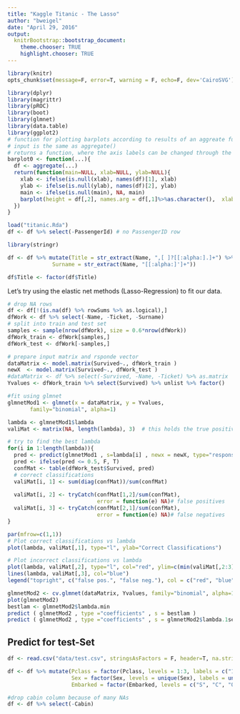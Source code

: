 ```yaml
---
title: "Kaggle Titanic - The Lasso"
author: "bweigel"
date: "April 29, 2016"
output:
  knitrBootstrap::bootstrap_document:
    theme.chooser: TRUE
    highlight.chooser: TRUE
---
```



```r
library(knitr)
opts_chunk$set(message=F, error=T, warning = F, echo=F, dev='CairoSVG')
```

```r
library(dplyr)
library(magrittr)
library(pROC)
library(boot)
library(glmnet)
library(data.table)
library(ggplot2)
# function for plotting barplots according to results of an aggreate function
# input is the same as aggregate()
# returns a function, where the axis labels can be changed through the parameters xlab, ylab, main
barplot0 <- function(...){
  df <- aggregate(...)
  return(function(main=NULL, xlab=NULL, ylab=NULL){
    xlab <- ifelse(is.null(xlab), names(df)[1], xlab)
    ylab <- ifelse(is.null(ylab), names(df)[2], ylab)
    main <- ifelse(is.null(main), NA, main)
    barplot(height = df[,2], names.arg = df[,1]%>%as.character(),  xlab = xlab, ylab=ylab)
  })
}
```

```r
load("titanic.Rda")
df <- df %>% select(-PassengerId) # no PassengerID row
```

```r
library(stringr)

df <- df %>% mutate(Title = str_extract(Name, ",[ ]?[[:alpha:].]+") %>% str_extract(., "[[:alpha:]]+"),
              Surname = str_extract(Name, "[[:alpha:]']+"))

df$Title <- factor(df$Title)
```
Let's try using the elastic net methods (Lasso-Regression) to fit our data.

```r
# drop NA rows
df <- df[!(is.na(df) %>% rowSums %>% as.logical),]
dfWork <- df %>% select(-Name, -Ticket, -Surname)
# split into train and test set
samples <- sample(nrow(dfWork), size = 0.6*nrow(dfWork))
dfWork_train <- dfWork[samples,]
dfWork_test <- dfWork[-samples,]

# prepare input matrix and rsponde vector
dataMatrix <- model.matrix(Survived~., dfWork_train )
newX  <- model.matrix(Survived~., dfWork_test )
#dataMatrix <- df %>% select(-Survived, -Name, -Ticket) %>% as.matrix
Yvalues <- dfWork_train %>% select(Survived) %>% unlist %>% factor()

#fit using glmnet
glmnetMod1 <- glmnet(x = dataMatrix, y = Yvalues,
       family="binomial", alpha=1)
```

```r
lambda <- glmnetMod1$lambda
valiMat <- matrix(NA, length(lambda), 3)  # this holds the true positivs

# try to find the best lambda
for(i in 1:length(lambda)){
  pred <- predict(glmnetMod1 , s=lambda[i] , newx = newX, type="response")
  pred <- ifelse(pred <= 0.5, F, T)
  confMat <- table(dfWork_test$Survived, pred)
  # correct classifications
  valiMat[i, 1] <- sum(diag(confMat))/sum(confMat)
  
  valiMat[i, 2] <- tryCatch(confMat[1,2]/sum(confMat),
                            error = function(e) NA)# false positives
  valiMat[i, 3] <- tryCatch(confMat[2,1]/sum(confMat),
                            error = function(e) NA)# false negatives
}

par(mfrow=c(1,1))
# Plot correct classifications vs lambda
plot(lambda, valiMat[,1], type="l", ylab="Correct Classifications")

# Plot incorrect classifications vs lambda
plot(lambda, valiMat[,2], type="l", col="red", ylim=c(min(valiMat[,2:3], na.rm = T),max(valiMat[,2:3], na.rm = T)), ylab="Incorrect Classifications")
lines(lambda, valiMat[,3], col="blue")
legend("topright", c("false pos.", "false neg."), col = c("red", "blue"), lty=1)
```

```r
glmnetMod2 <- cv.glmnet(dataMatrix, Yvalues, family="binomial", alpha=1)
plot(glmnetMod2)
bestlam <- glmnetMod2$lambda.min
predict ( glmnetMod2 , type ="coefficients" , s = bestlam ) 
predict ( glmnetMod2 , type ="coefficients" , s = glmnetMod2$lambda.1se) 
```

## Predict for test-Set

```r
df <- read.csv("data/test.csv", stringsAsFactors = F, header=T, na.strings = "")

df <- df %>% mutate(Pclass = factor(Pclass, levels = 1:3, labels = c("1st", "2nd", "3rd")),
                    Sex = factor(Sex, levels = unique(Sex), labels = unique(Sex)),
                    Embarked = factor(Embarked, levels = c("S", "C", "Q"), labels = c("S. Hampton", "Cherbourg", "Queenstown")))

#drop cabin column because of many NAs
df <- df %>% select(-Cabin)

```

